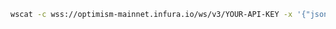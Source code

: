 
<Tabs>
  <TabItem value="WSS">

```bash
wscat -c wss://optimism-mainnet.infura.io/ws/v3/YOUR-API-KEY -x '{"jsonrpc":"2.0", "id": 1, "method": "eth_unsubscribe", "params": ["0x9cef478923ff08bf67fde6c64013158d"]}'
```

  </TabItem>
  
</Tabs>

